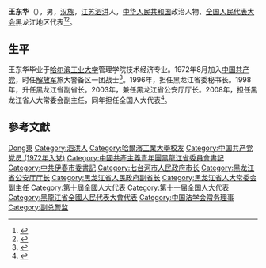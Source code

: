 {{Otheruses|other=名为王东华的其他人物|王东华}}

'''王东华'''（{{bd|1950年|6月|}}），男，[[汉族|汉族]]，[[江苏|江苏]][[泗洪|泗洪]]人，[[中华人民共和国|中华人民共和国]]政治人物、[[全国人民代表大会|全国人民代表大会]]黑龙江地区代表<ref>{{cite web|author=新华网|title=第十一届全国人大代表|url=http://news.xinhuanet.com/ziliao/2008-03/03/content_7708230.htm?node=36628|publisher=新华网|accessdate=2014-01-07|archive-date=2014-01-10|archive-url=https://web.archive.org/web/20140110211415/http://news.xinhuanet.com/ziliao/2008-03/03/content_7708230.htm?node=36628|dead-url=no}}</ref><ref>{{cite web | url=http://www.zhmetals.cn/content.asp?id=504 | title=黑龙江省人大副主任王东华来连考察 | accessdate=2014-03-12 | archive-url=https://web.archive.org/web/20140312213102/http://www.zhmetals.cn/content.asp?id=504 | archive-date=2014-03-12 | dead-url=yes }}</ref>。

== 生平 ==
王东华毕业于[[哈尔滨工业大学|哈尔滨工业大学]]管理学院技术经济专业。1972年8月加入[[中国共产党|中国共产党]]，时任[[解放军|解放军]]旅大警备区一团战士<ref>{{Cite web|title=王东华同志简历|url=https://heilongjiang.dbw.cn/system/2008/01/27/051129600.shtml|accessdate=2020-05-01|work=东北网黑龙江|archive-date=2013-05-01|archive-url=https://web.archive.org/web/20130501162246/http://heilongjiang.dbw.cn/system/2008/01/27/051129600.shtml|dead-url=no}}</ref>。1996年，担任黑龙江省委秘书长。1998年，升任黑龙江省副省长。2003年，兼任黑龙江省公安厅厅长。2008年，担任黑龙江省人大常委会副主任，同年担任全国人大代表<ref>{{cite news|title=全国人大代表信息-王东华|url= http://210.82.31.1:8084/delegate/viewDelegate.action?dbid=110533|accessdate=2013-04-05|newspaper=全国人大网}}</ref>。

== 參考文獻 ==
{{reflist}}

{{各省級行政區團委書記}}
{{Navboxes 
| title  = 王东华在[[中国法学会|中国法学会]]的职务
| list1  =
{{中国法学会第七届理事会}}
}}

{{Authority control}}
{{DEFAULTSORT:Wang王}}
[[Category:王姓|Dong東]]
[[Category:泗洪人|Category:泗洪人]]
[[Category:哈爾濱工業大學校友|Category:哈爾濱工業大學校友]]
[[Category:中国共产党党员_(1972年入党)|Category:中国共产党党员 (1972年入党)]]
[[Category:中國共產主義青年團黑龍江省委員會書記|Category:中國共產主義青年團黑龍江省委員會書記]]
[[Category:中共伊春市委書記|Category:中共伊春市委書記]]
[[Category:七台河市人民政府市长|Category:七台河市人民政府市长]]
[[Category:黑龙江省公安厅厅长|Category:黑龙江省公安厅厅长]]
[[Category:黑龙江省人民政府副省长|Category:黑龙江省人民政府副省长]]
[[Category:黑龙江省人大常委会副主任|Category:黑龙江省人大常委会副主任]]
[[Category:第十屆全國人大代表|Category:第十屆全國人大代表]]
[[Category:第十一届全国人大代表|Category:第十一届全国人大代表]]
[[Category:黑龍江省全國人民代表大會代表|Category:黑龍江省全國人民代表大會代表]]
[[Category:中国法学会常务理事|Category:中国法学会常务理事]]
[[Category:副总警监|Category:副总警监]]